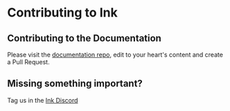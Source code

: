 
# Contributing to Ink

## Contributing to the Documentation
Please visit the [documentation repo](https://github.com/inkonchain), edit to your heart's content and create a Pull Request.

## Missing something important?
Tag us in the <a href={URLS.discordUrl}>Ink Discord</a>
